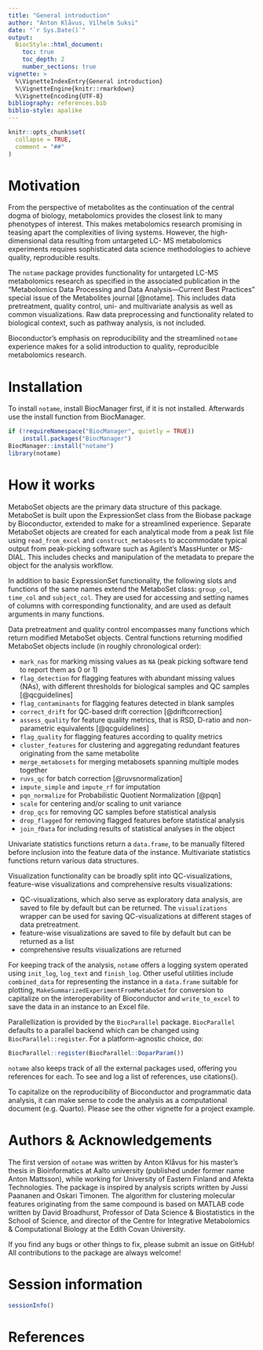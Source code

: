 ```yaml
---
title: "General introduction"
author: "Anton Klåvus, Vilhelm Suksi"
date: "`r Sys.Date()`"
output:
  BiocStyle::html_document:
    toc: true
    toc_depth: 2
    number_sections: true
vignette: >
  %\VignetteIndexEntry{General introduction}
  %\VignetteEngine{knitr::rmarkdown}
  %\VignetteEncoding{UTF-8}
bibliography: references.bib
biblio-style: apalike
---
```


```r
knitr::opts_chunk$set(
  collapse = TRUE,
  comment = "##"
)
```

# Motivation

From the perspective of metabolites as the continuation of the central dogma of 
biology, metabolomics provides the closest link to many phenotypes of interest. 
This makes metabolomics research promising in teasing apart the complexities of 
living systems. However, the high-dimensional data resulting from untargeted LC-
MS metabolomics experiments requires sophisticated data science methodologies 
to achieve quality, reproducible results. 

The ```notame``` package provides functionality for untargeted LC-MS 
metabolomics research as specified in the associated publication in the 
"Metabolomics Data Processing and Data Analysis—Current Best Practices" special 
issue of the Metabolites journal [@notame]. This includes data pretreatment, 
quality control, uni- and multivariate analysis as well as common 
visualizations. Raw data preprocessing and functionality related to biological 
context, such as pathway analysis, is not included.

Bioconductor's emphasis on reproducibility and the streamlined ```notame``` 
experience makes for a solid introduction to quality, reproducible metabolomics 
research.

# Installation

To install ```notame```, install BiocManager first, if it is not installed. 
Afterwards use the install function from BiocManager.

```r
if (!requireNamespace("BiocManager", quietly = TRUE))
    install.packages("BiocManager")
BiocManager::install("notame")
library(notame)
```

# How it works

MetaboSet objects are the primary data structure of this package. MetaboSet is 
built upon the ExpressionSet class from the Biobase package by Bioconductor, 
extended to make for a streamlined experience. Separate MetaboSet objects are 
created for each analytical mode from a peak list file using 
```read_from_excel``` and ```construct_metabosets``` to accommodate typical 
output from peak-picking software such as Agilent's MassHunter or MS-DIAL. This 
includes checks and manipulation of the metadata to prepare the object for the 
analysis workflow. 

In addition to basic ExpressionSet functionality, the following slots and 
functions of the same names extend the MetaboSet class: ```group_col```, 
```time_col``` and ```subject_col```. They are used for accessing and setting 
names of columns with corresponding functionality, and are used as default 
arguments in many functions.


Data pretreatment and quality control encompasses many functions which return 
modified MetaboSet objects. Central functions returning modified MetaboSet 
objects include (in roughly chronological order):

- ```mark_nas``` for marking missing values as ```NA``` (peak picking software 
tend to report them as 0 or 1) 
- ```flag_detection``` for flagging features with abundant missing values 
(NAs), with different thresholds for biological samples and QC samples 
[@qcguidelines]
- ```flag_contaminants``` for flagging features detected in blank samples
- ```correct_drift``` for QC-based drift correction [@driftcorrection]
- ```assess_quality``` for feature quality metrics, that is RSD,  D-ratio and 
non-parametric equivalents [@qcguidelines]
- ```flag_quality``` for flagging features according to quality metrics
- ```cluster_features``` for clustering and aggregating redundant features 
originating from the same metabolite
- ```merge_metabosets``` for merging metabosets spanning multiple modes together
- ```ruvs_qc``` for batch correction [@ruvsnormalization]
- ```impute_simple``` and ```impute_rf``` for imputation
- ```pqn_normalize``` for Probabilistic Quotient Normalization [@pqn]
- ```scale``` for centering and/or scaling to unit variance
- ```drop_qcs``` for removing QC samples before statistical analysis
- ```drop_flagged``` for removing flagged features before statistical analysis
- ```join_fData``` for including results of statistical analyses in the object

Univariate statistics functions return a ```data.frame```, to be manually 
filtered before inclusion into the feature data of the instance. Multivariate 
statistics functions return various data structures. 

Visualization functionality can be broadly split into QC-visualizations, 
feature-wise visualizations and comprehensive results visualizations:
 
- QC-visualizations, which also serve as exploratory data analysis, are saved 
to file by default but can be returned. The ```visualizations``` wrapper can be 
used for saving QC-visualizations at different stages of data pretreatment.
- feature-wise visualizations are saved to file by default but can be returned 
as a list
- comprehensive results visualizations are returned 

For keeping track of the analysis, ```notame``` offers a logging system 
operated using ```init_log```, ```log_text``` and ```finish_log```. Other 
useful utilities include ```combined_data``` for representing the instance in a 
```data.frame``` suitable for plotting, 
```MakeSummarizedExperimentFromMetaboSet``` for conversion to capitalize on the 
interoperability of Bioconductor and ```write_to_excel``` to save the data in 
an instance to an Excel file.

Parallellization is provided by the ```BiocParallel``` package. 
```BiocParallel``` defaults to a parallel backend which can be changed using 
```BiocParallel::register```. For a platform-agnostic choice, do:

```r
BiocParallel::register(BiocParallel::DoparParam())
```

```notame``` also keeps track of all the external packages used, offering you 
references for each. To see and log a list of references, use citations().

To capitalize on the reproducibility of Bioconductor and programmatic data 
analysis, it can make sense to code the analysis as a computational document 
(e.g. Quarto). Please see the other vignette for a project example. 

# Authors & Acknowledgements

The first version of ```notame``` was written by Anton Klåvus for his master's 
thesis in Bioinformatics at Aalto university (published under former name Anton 
Mattsson), while working for University of Eastern Finland and Afekta 
Technologies. The package is inspired by analysis scripts written by Jussi 
Paananen and Oskari Timonen. The algorithm for clustering molecular features 
originating from the same compound is based on MATLAB code written by David 
Broadhurst, Professor of Data Science & Biostatistics in the School of Science, 
and director of the Centre for Integrative Metabolomics & Computational Biology 
at the Edith Covan University.

If you find any bugs or other things to fix, please submit an issue on GitHub! 
All contributions to the package are always welcome!

# Session information

```r
sessionInfo()
```

# References